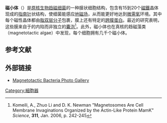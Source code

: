 {{expand|time=2014-09-25T06:48:01+00:00}}
'''磁小体'''（{{lang-en|Magnetosome}}）是[[原核生物|原核生物]][[趋磁细菌|趋磁细菌]]的一种膜状细胞结构，包含有15到20个[[磁鐵礦|磁鐵]]晶体现成的[[指南针|指南针]]状结构，使细菌能感应[[地磁场|地磁场]]，从而能更好地达到[[微需氧微生物|微需氧]]环境。其中每个磁性晶体都由[[脂類|脂双层分子]]包裹，膜上还有特定的[[跨膜蛋白|跨膜蛋白]]。最近的研究表明，这些膜来自于{{le|内膜|Inner membrane}}的内陷而非独立的[[囊泡|囊泡]]<ref>Komeili, A., Zhuo Li and D. K. Newman "Magnetosomes Are Cell Membrane Invaginations Organized by the Actin-Like Protein MamK" ''Science'', '''311''', Jan. 2006, p. 242-245</ref>。此外，磁小体也在真核的趋磁藻类（magnetotactic algae）中发现，每个细胞拥有几千个磁小体。
==参考文献==
{{reflist}}

==外部链接==
*[http://www.calpoly.edu/~rfrankel/mtbphoto.html Magnetotactic Bacteria Photo Gallery] {{Wayback|url=http://www.calpoly.edu/~rfrankel/mtbphoto.html |date=20141127025150 }}

[[Category:細胞器|Category:細胞器]]
{{Bacteria-stub}}